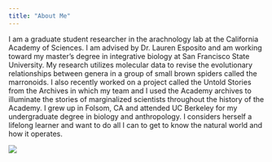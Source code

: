 ```yaml
---
title: "About Me"
---
```


I am a graduate student researcher in the arachnology lab at the California Academy of Sciences. I am advised by Dr. Lauren Esposito and am working toward my master's degree in integrative biology at San Francisco State University. My research utilizes molecular data to revise the evolutionary relationships between genera in a group of small brown spiders called the marronoids. I also recently worked on a project called the Untold Stories from the Archives in which my team and I used the Academy archives to illuminate the stories of marginalized scientists throughout the history of the Academy. I grew up in Folsom, CA and attended UC Berkeley for my undergraduate degree in biology and anthropology. I considers herself a lifelong learner and want to do all I can to get to know the natural world and how it operates.


![](Kate_scorpion.jpeg)